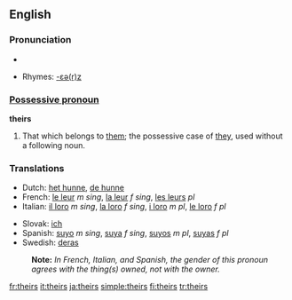 ==English==

===Pronunciation===
*{{audio|en-us-theirs.ogg|Audio (US)}}

*Rhymes: [[Rhymes:English:-ɛə(r)z|-ɛə(r)z]]

===[[Possessive pronoun]]===
'''theirs'''

# That which belongs to [[them]]; the possessive case of [[they]], used without a following noun.

===Translations===
{{top}}
*Dutch: [[het hunne]], [[de hunne]]
*French: [[le leur]] ''m sing'', [[la leur]] ''f sing'', [[les leurs]] ''pl''
*Italian: [[il loro]] ''m sing'', [[la loro]] ''f sing'', [[i loro]] ''m pl'', [[le loro]] ''f pl''
{{mid}}
*Slovak: [[ich#Slovak|ich]]
*Spanish: [[suyo]] ''m sing'', [[suya]] ''f sing'', [[suyos]] ''m pl'', [[suyas]] ''f pl''
*Swedish: [[deras]]
{{bottom}}
:'''Note:''' ''In French, Italian, and Spanish, the gender of this pronoun agrees with the thing(s) owned, not with the owner.''

[[fr:theirs]]
[[it:theirs]]
[[ja:theirs]]
[[simple:theirs]]
[[fi:theirs]]
[[tr:theirs]]